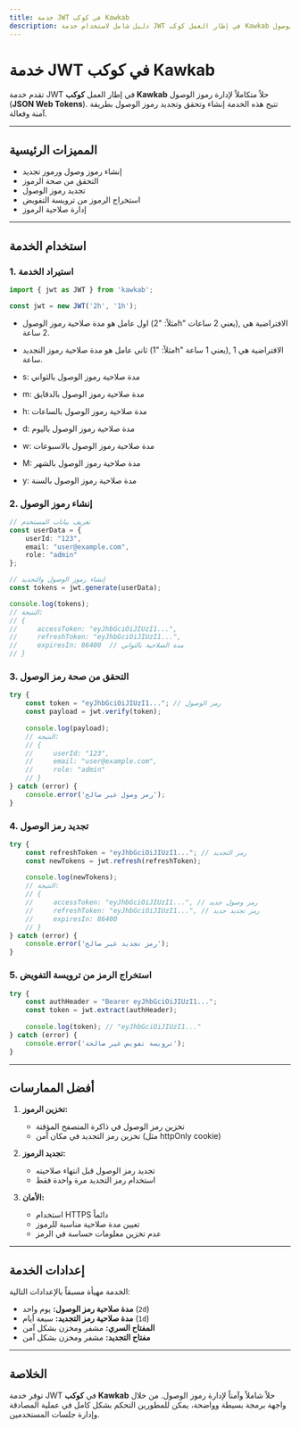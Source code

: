 ```yaml
---
title: خدمة JWT في كوكب Kawkab
description: دليل شامل لاستخدام خدمة JWT في إطار العمل كوكب Kawkab للتحقق من الهوية وإدارة رموز الوصول.
---
```


# **خدمة JWT في كوكب Kawkab**

تقدم خدمة JWT في إطار العمل **كوكب Kawkab** حلاً متكاملاً لإدارة رموز الوصول (**JSON Web Tokens**). تتيح هذه الخدمة إنشاء وتحقق وتجديد رموز الوصول بطريقة آمنة وفعالة.

---

## **المميزات الرئيسية**

- إنشاء رموز وصول ورموز تجديد
- التحقق من صحة الرموز
- تجديد رموز الوصول
- استخراج الرموز من ترويسة التفويض
- إدارة صلاحية الرموز

---

## **استخدام الخدمة**

### **1. استيراد الخدمة**
```typescript
import { jwt as JWT } from 'kawkab';

const jwt = new JWT('2h', '1h');
```

- اول عامل هو مدة صلاحية رموز الوصول (مثلاً: "2h" يعني 2 ساعات), الافتراضية هي 2 ساعة. 
- ثاني عامل هو مدة صلاحية رموز التجديد (مثلاً: "1h" يعني 1 ساعة), الافتراضية هي 1 ساعة.

- s: مدة صلاحية رموز الوصول بالثواني
- m: مدة صلاحية رموز الوصول بالدقايق
- h: مدة صلاحية رموز الوصول بالساعات
- d: مدة صلاحية رموز الوصول باليوم
- w: مدة صلاحية رموز الوصول بالاسبوعات
- M: مدة صلاحية رموز الوصول بالشهر
- y: مدة صلاحية رموز الوصول بالسنة

### **2. إنشاء رموز الوصول**
```typescript
// تعريف بيانات المستخدم
const userData = {
    userId: "123",
    email: "user@example.com",
    role: "admin"
};

// إنشاء رموز الوصول والتجديد
const tokens = jwt.generate(userData);

console.log(tokens);
// النتيجة:
// {
//     accessToken: "eyJhbGciOiJIUzI1...",
//     refreshToken: "eyJhbGciOiJIUzI1...",
//     expiresIn: 86400  // مدة الصلاحية بالثواني
// }
```

### **3. التحقق من صحة رمز الوصول**
```typescript
try {
    const token = "eyJhbGciOiJIUzI1..."; // رمز الوصول
    const payload = jwt.verify(token);
    
    console.log(payload);
    // النتيجة:
    // {
    //     userId: "123",
    //     email: "user@example.com",
    //     role: "admin"
    // }
} catch (error) {
    console.error('رمز وصول غير صالح');
}
```

### **4. تجديد رمز الوصول**
```typescript
try {
    const refreshToken = "eyJhbGciOiJIUzI1..."; // رمز التجديد
    const newTokens = jwt.refresh(refreshToken);
    
    console.log(newTokens);
    // النتيجة:
    // {
    //     accessToken: "eyJhbGciOiJIUzI1...", // رمز وصول جديد
    //     refreshToken: "eyJhbGciOiJIUzI1...", // رمز تجديد جديد
    //     expiresIn: 86400
    // }
} catch (error) {
    console.error('رمز تجديد غير صالح');
}
```

### **5. استخراج الرمز من ترويسة التفويض**
```typescript
try {
    const authHeader = "Bearer eyJhbGciOiJIUzI1...";
    const token = jwt.extract(authHeader);
    
    console.log(token); // "eyJhbGciOiJIUzI1..."
} catch (error) {
    console.error('ترويسة تفويض غير صالحة');
}
```
---

## **أفضل الممارسات**

1. **تخزين الرموز:**
   - تخزين رمز الوصول في ذاكرة المتصفح المؤقتة
   - تخزين رمز التجديد في مكان آمن (مثل httpOnly cookie)

2. **تجديد الرموز:**
   - تجديد رمز الوصول قبل انتهاء صلاحيته
   - استخدام رمز التجديد مرة واحدة فقط

3. **الأمان:**
   - استخدام HTTPS دائماً
   - تعيين مدة صلاحية مناسبة للرموز
   - عدم تخزين معلومات حساسة في الرمز

---

## **إعدادات الخدمة**

الخدمة مهيأة مسبقاً بالإعدادات التالية:

- **مدة صلاحية رمز الوصول:** يوم واحد (`2d`)
- **مدة صلاحية رمز التجديد:** سبعة أيام (`1d`)
- **المفتاح السري:** مشفر ومخزن بشكل آمن
- **مفتاح التجديد:** مشفر ومخزن بشكل آمن

---

## **الخلاصة**

توفر خدمة JWT في **كوكب Kawkab** حلاً شاملاً وآمناً لإدارة رموز الوصول. من خلال واجهة برمجة بسيطة وواضحة، يمكن للمطورين التحكم بشكل كامل في عملية المصادقة وإدارة جلسات المستخدمين.